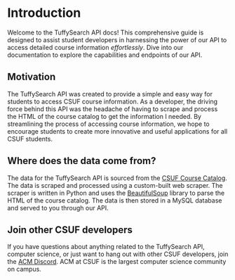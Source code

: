 # Introduction

Welcome to the TuffySearch API docs! This comprehensive guide is designed to assist student developers in harnessing the power
of our API to access detailed course information _effortlessly_. Dive into our documentation to explore the capabilities
and endpoints of our API.

## Motivation

The TuffySearch API was created to provide a simple and easy way for students to access CSUF course information. As a developer,
the driving force behind this API was the headache of having to scrape and process the HTML of the course catalog to get
the information I needed. By streamlining the process of accessing course information, we hope to encourage students to
create more innovative and useful applications for all CSUF students.

## Where does the data come from?

The data for the TuffySearch API is sourced from the [CSUF Course Catalog](https://catalog.fullerton.edu/). The data is
scraped and processed using a custom-built web scraper. The scraper is written in Python and uses the [BeautifulSoup](https://www.crummy.com/software/BeautifulSoup/bs4/doc/)
library to parse the HTML of the course catalog. The data is then stored in a MySQL database and served to you through
our API.

## Join other CSUF developers

If you have questions about anything related to the TuffySearch API, computer science, or just want to hang out with other
CSUF developers, join the [ACM Discord](https://acmcsuf.com/discord). ACM at CSUF is the largest computer science community on campus.
